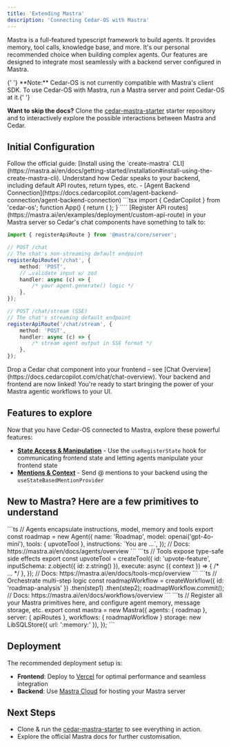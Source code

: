 ```yaml
---
title: 'Extending Mastra'
description: 'Connecting Cedar-OS with Mastra'
---
```


Mastra is a full-featured typescript framework to build agents. It provides memory, tool calls, knowledge base, and more. It's our personal recommended choice when building complex agents. Our features are designed to integrate most seamlessly with a backend server configured in Mastra.

<Info>
	{' '}
	**Note:** Cedar-OS is not currently compatible with Mastra's client SDK. To use
	Cedar-OS with Mastra, run a Mastra server and point Cedar-OS at it.{' '}
</Info>

**Want to skip the docs?** Clone the [cedar-mastra-starter](https://github.com/CedarCopilot/cedar-mastra-starter) starter repository and to interactively explore the possible interactions between Mastra and Cedar.

## Initial Configuration

<Steps>
<Step title="Spin up a Mastra backend">
Follow the official guide: [Install using the `create-mastra` CLI](https://mastra.ai/en/docs/getting-started/installation#install-using-the-create-mastra-cli).
</Step>

<Step title='Understand Cedar-Backend Communication'>
	Understand how Cedar speaks to your backend, including default API routes,
	return types, etc. - [Agent Backend
	Connection](https://docs.cedarcopilot.com/agent-backend-connection/agent-backend-connection)
</Step>

<Step title="Point Cedar-OS at your backend">
```tsx
import { CedarCopilot } from 'cedar-os';
function App() {
	return (
		<CedarCopilot
			llmProvider={{
					provider: 'mastra',
					baseURL: 'http://localhost:4111', // default dev port for Mastra
					apiKey: process.env.NEXT_PUBLIC_MASTRA_API_KEY, // optional — only for backend auth
				}}>
			<YourApp />
		</CedarCopilot>
	); 
}
````
</Step>

<Step title="Backend Configuration">
[Register API routes](https://mastra.ai/en/examples/deployment/custom-api-route) in your Mastra server so Cedar's chat components have something to talk to:

```ts mastra/src/index.ts
import { registerApiRoute } from '@mastra/core/server';

// POST /chat
// The chat's non-streaming default endpoint
registerApiRoute('/chat', {
	method: 'POST',
	// …validate input w/ zod
	handler: async (c) => {
		/* your agent.generate() logic */
	},
});

// POST /chat/stream (SSE)
// The chat's streaming default endpoint
registerApiRoute('/chat/stream', {
	method: 'POST',
	handler: async (c) => {
		/* stream agent output in SSE format */
	},
});
```

</Step>

<Step title="Add Cedar Chat">
Drop a Cedar chat component into your frontend – see [Chat Overview](https://docs.cedarcopilot.com/chat/chat-overview).
Your backend and frontend are now linked! You're ready to start bringing the power of your Mastra agentic workflows to your UI.
</Step>
</Steps>

## Features to explore

Now that you have Cedar-OS connected to Mastra, explore these powerful features:

- **[State Access & Manipulation](https://docs.cedarcopilot.com/state-access/agentic-state-access)** - Use the `useRegisterState` hook for communicating frontend state and letting agents manipulate your frontend state
- **[Mentions & Context](https://docs.cedarcopilot.com/agent-input-context/mentions)** - Send @ mentions to your backend using the `useStateBasedMentionProvider`

## New to Mastra? Here are a few primitives to understand

<Tabs>
<Tab title="Agent">
```ts
// Agents encapsulate instructions, model, memory and tools
export const roadmap = new Agent({
  name: 'Roadmap',
  model: openai('gpt-4o-mini'),
  tools: { upvoteTool },
  instructions: `You are …`,
});
// Docs: https://mastra.ai/en/docs/agents/overview
```
</Tab>
<Tab title="Tool">
```ts
// Tools expose type-safe side effects
export const upvoteTool = createTool({
  id: 'upvote-feature',
  inputSchema: z.object({ id: z.string() }),
  execute: async ({ context }) => { /* … */ },
});
// Docs: https://mastra.ai/en/docs/tools-mcp/overview
```
</Tab>
<Tab title="Workflow">
```ts
// Orchestrate multi-step logic
const roadmapWorkflow = createWorkflow({ id: 'roadmap-analysis' })
  .then(step1)
  .then(step2);
roadmapWorkflow.commit();
// Docs: https://mastra.ai/en/docs/workflows/overview
```
</Tab>
<Tab title="index.ts">
```ts
// Register all your Mastra primitives here, and configure agent memory, message storage, etc.
export const mastra = new Mastra({
  agents: { roadmap },
  server: { apiRoutes },
  workflows: { roadmapWorkflow }
  storage: new LibSQLStore({ url: ':memory:' }),
});
```
</Tab>
</Tabs>

## Deployment

The recommended deployment setup is:

- **Frontend**: Deploy to [Vercel](https://vercel.com) for optimal performance and seamless integration
- **Backend**: Use [Mastra Cloud](https://mastra.ai/cloud) for hosting your Mastra server

## Next Steps

- Clone & run the [cedar-mastra-starter](https://github.com/CedarCopilot/cedar-mastra-starter) to see everything in action.
- Explore the official Mastra docs for further customisation.
